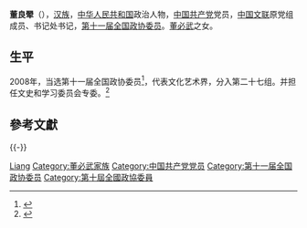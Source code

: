 '''董良翚'''（{{bd|1941年||}}），[[汉族|汉族]]，[[中华人民共和国|中华人民共和国]]政治人物，[[中国共产党|中国共产党]]党员，[[中国文联|中国文联]]原党组成员、书记处书记，[[第十一届全国政协委员|第十一届全国政协委员]]。[[董必武|董必武]]之女。

== 生平 ==
2008年，当选第十一届全国政协委员<ref>{{cite news|title=第十一届全国政协委员名单|url=http://www.indaa.com.cn/zt/2009qglh/zxzs/200903/t20090303_127573.html|accessdate=2013-04-09|newspaper=新华社北京1月25日电 中国人民政治协商会议第十一届全国委员会委员名单(共2237人，2008年1月25日政协第十届全国委员会常务委员会第二十次会议通过)|date=2008年1月25日|deadurl=yes|archiveurl=https://web.archive.org/web/20130928014403/http://www.indaa.com.cn/zt/2009qglh/zxzs/200903/t20090303_127573.html|archivedate=2013年9月28日}}</ref>，代表文化艺术界，分入第二十七组。并担任文史和学习委员会专委。<ref>{{cite news|title=全国政协信息-董良翚|url=http://www.cppcc.gov.cn/CMS/wylibary/showJcwyxtInfoWylibary.action?tabJcwyxt.guid=11W0009680&wytype=wjwy|accessdate=2013-04-11|newspaper=全国政协委员会|archive-date=2015-06-08|archive-url=https://web.archive.org/web/20150608051859/http://www.cppcc.gov.cn/CMS/wylibary/showJcwyxtInfoWylibary.action?tabJcwyxt.guid=11W0009680&wytype=wjwy|dead-url=yes}}</ref>

== 參考文獻 ==
{{reflist}}

{{-}}
{{董必武家系}}
{{中国文学艺术界联合会第六届全国委员会}}

{{Authority control}}

{{DEFAULTSORT:Dong董}}
[[Category:董姓|Liang]]
[[Category:董必武家族|Category:董必武家族]]
[[Category:中国共产党党员|Category:中国共产党党员]]
[[Category:第十一届全国政协委员|Category:第十一届全国政协委员]]
[[Category:第十屆全國政協委員|Category:第十屆全國政協委員]]

{{中国政治人物小作品}}